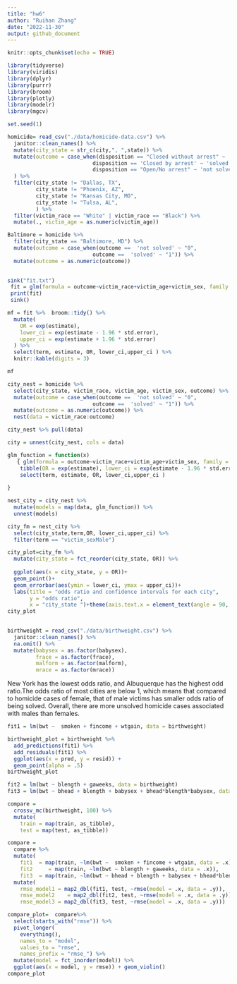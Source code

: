 ```yaml
---
title: "hw6"
author: "Ruihan Zhang"
date: "2022-11-30"
output: github_document
---
```

```r
knitr::opts_chunk$set(echo = TRUE)
```

```r
library(tidyverse)
library(viridis)
library(dplyr)
library(purrr)
library(broom)
library(plotly)
library(modelr)
library(mgcv)

set.seed(1)

```

```r
homicide= read_csv("./data/homicide-data.csv") %>% 
  janitor::clean_names() %>% 
  mutate(city_state = str_c(city,", ",state)) %>% 
  mutate(outcome = case_when(disposition == "Closed without arrest" ~ 'not solved',
                           disposition == 'Closed by arrest' ~ 'solved',
                           disposition == "Open/No arrest" ~ 'not solved')
  ) %>% 
  filter(city_state != "Dallas, TX",
         city_state != "Phoenix, AZ",
         city_state != "Kansas City, MO",
         city_state != "Tulsa, AL",
         ) %>% 
  filter(victim_race == "White" | victim_race == "Black") %>% 
  mutate(., victim_age = as.numeric(victim_age))
```

```r
Baltimore = homicide %>% 
  filter(city_state == "Baltimore, MD") %>% 
  mutate(outcome = case_when(outcome ==  'not solved' ~ "0",
                           outcome ==  'solved' ~ "1")) %>% 
  mutate(outcome = as.numeric(outcome))
  
```

```r
sink("fit.txt")
 fit = glm(formula = outcome~victim_race+victim_age+victim_sex, family = binomial(), data = Baltimore)
 print(fit)
 sink()
```


```r
mf = fit %>%  broom::tidy() %>% 
  mutate(
    OR = exp(estimate),
    lower_ci = exp(estimate - 1.96 * std.error),
    upper_ci = exp(estimate + 1.96 * std.error)
  ) %>% 
  select(term, estimate, OR, lower_ci,upper_ci ) %>% 
  knitr::kable(digits = 3)

mf
```




```r
city_nest = homicide %>% 
  select(city_state, victim_race, victim_age, victim_sex, outcome) %>% 
  mutate(outcome = case_when(outcome ==  'not solved' ~ "0",
                           outcome ==  'solved' ~ "1")) %>% 
  mutate(outcome = as.numeric(outcome)) %>% 
  nest(data = victim_race:outcome)
```

```r
city_nest %>% pull(data)
```

```r
city = unnest(city_nest, cols = data)
```

```r

glm_function = function(x)
   { glm(formula = outcome~victim_race+victim_age+victim_sex, family = binomial(), data = x) %>%  broom::tidy() %>%  
    tibble(OR = exp(estimate), lower_ci = exp(estimate - 1.96 * std.error),upper_ci = exp(estimate + 1.96 * std.error)) %>% 
    select(term, estimate, OR, lower_ci,upper_ci ) 
      
}
```

```r
nest_city = city_nest %>% 
  mutate(models = map(data, glm_function)) %>% 
  unnest(models)
```

```r
city_fm = nest_city %>% 
  select(city_state,term,OR, lower_ci,upper_ci) %>% 
  filter(term == "victim_sexMale") 
```

```r
city_plot=city_fm %>% 
  mutate(city_state = fct_reorder(city_state, OR)) %>% 
  
  ggplot(aes(x = city_state, y = OR))+
  geom_point()+
  geom_errorbar(aes(ymin = lower_ci, ymax = upper_ci))+
  labs(title = "odds ratio and confidence intervals for each city", 
       y = "odds ratio", 
       x = "city_state ")+theme(axis.text.x = element_text(angle = 90, vjust = 0.2, hjust = 1))
city_plot               
  
```

```r
birthweight = read_csv("./data/birthweight.csv") %>% 
  janitor::clean_names() %>% 
  na.omit() %>% 
  mutate(babysex = as.factor(babysex),
         frace = as.factor(frace),
         malform = as.factor(malform),
         mrace = as.factor(mrace))
```
New York has the lowest odds ratio, and Albuquerque has the highest odd ratio.The odds ratio of most cities are below 1, which means that compared to homicide cases of female, that of male victims has smaller odds ratio of being solved. Overall, there are more unsolved homicide cases associated with males than females.
```r
fit1 = lm(bwt ~  smoken + fincome + wtgain, data = birthweight) 
```
```r
birthweight_plot = birthweight %>% 
  add_predictions(fit1) %>% 
  add_residuals(fit1) %>% 
  ggplot(aes(x = pred, y = resid)) +
  geom_point(alpha = .5)
birthweight_plot
```



```r
fit2 = lm(bwt ~ blength + gaweeks, data = birthweight)
fit3 = lm(bwt ~ bhead + blength + babysex + bhead*blength*babysex, data = birthweight)
```

```r
compare =
  crossv_mc(birthweight, 100) %>% 
  mutate(
    train = map(train, as_tibble),
    test = map(test, as_tibble))
```

```r
compare = 
  compare %>% 
  mutate(
    fit1  = map(train, ~lm(bwt ~  smoken + fincome + wtgain, data = .x)),
    fit2     = map(train, ~lm(bwt ~ blength + gaweeks, data = .x)),
    fit3  = map(train, ~lm(bwt ~ bhead + blength + babysex + bhead*blength*babysex, data =.x))) %>% 
  mutate(
    rmse_model1 = map2_dbl(fit1, test, ~rmse(model = .x, data = .y)),
    rmse_model2    = map2_dbl(fit2, test, ~rmse(model = .x, data = .y)),
    rmse_model3 = map2_dbl(fit3, test, ~rmse(model = .x, data = .y)))
```

```r
compare_plot=  compare%>% 
  select(starts_with("rmse")) %>% 
  pivot_longer(
    everything(),
    names_to = "model", 
    values_to = "rmse",
    names_prefix = "rmse_") %>% 
  mutate(model = fct_inorder(model)) %>% 
  ggplot(aes(x = model, y = rmse)) + geom_violin()
compare_plot
```

